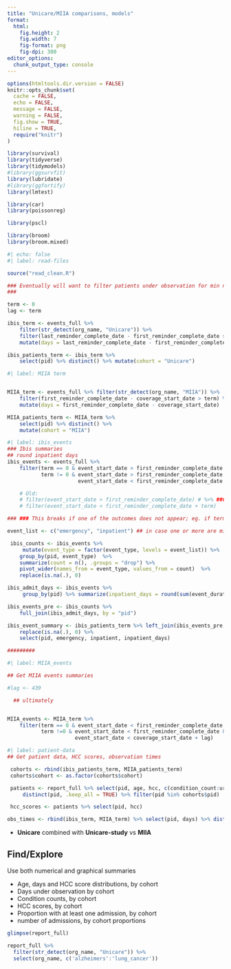 ```yaml
---
title: "Unicare/MIIA comparisons, models"
format:
  html:
    fig.height: 2
    fig.width: 7
    fig-format: png
    fig-dpi: 300
editor_options:
  chunk_output_type: console
---
```


```r
options(htmltools.dir.version = FALSE)
knitr::opts_chunk$set(
  cache = FALSE,
  echo = FALSE,
  message = FALSE,
  warning = FALSE,
  fig.show = TRUE,
  hiline = TRUE,
  require("knitr")
)

```

```r
library(survival)
library(tidyverse)
library(tidymodels)
#library(ggsurvfit)
library(lubridate)
#library(ggfortify)
library(lmtest)

library(car)
library(poissonreg)

library(pscl)

library(broom)
library(broom.mixed)

```

```r
#| echo: false
#| label: read-files

source("read_clean.R")

```

```r


### Eventually will want to filter patients under observation for min number of days,
###

term <- 0
lag <- term

ibis_term <- events_full %>%
    filter(str_detect(org_name, "Unicare")) %>%
    filter(last_reminder_complete_date - first_reminder_complete_date > term) %>%
    mutate(days = last_reminder_complete_date - first_reminder_complete_date)

ibis_patients_term <- ibis_term %>%
    select(pid) %>% distinct() %>% mutate(cohort = "Unicare")


```

```r
#| label: MIIA term


MIIA_term <- events_full %>% filter(str_detect(org_name, "MIIA")) %>%
    filter(first_reminder_complete_date - coverage_start_date > term) %>%
    mutate(days = first_reminder_complete_date - coverage_start_date)

MIIA_patients_term <- MIIA_term %>%
    select(pid) %>% distinct() %>%
    mutate(cohort = "MIIA")

```

```r
#| label: ibis_events
### Ibis summaries
## round inpatient days
ibis_events <- events_full %>%
    filter(term == 0 & event_start_date > first_reminder_complete_date |
           term != 0 & event_start_date > first_reminder_complete_date &
                       event_start_date < first_reminder_complete_date + term)

    # Old:
    # filter(event_start_date > first_reminder_complete_date) # %>% ### term here!!
    # filter(event_start_date < first_reminder_complete_date + term)

### ### This breaks if one of the outcomes does not appear; eg. if term is large.

event_list <- c("emergency", "inpatient") ## in case one or more are missing

 ibis_counts <- ibis_events %>%
     mutate(event_type = factor(event_type, levels = event_list)) %>%
    group_by(pid, event_type)  %>%
    summarize(count = n(), .groups = "drop") %>%
    pivot_wider(names_from = event_type, values_from = count)  %>%
    replace(is.na(.), 0)

ibis_admit_days <- ibis_events %>%
     group_by(pid) %>% summarize(inpatient_days = round(sum(event_duration_days), 0))

ibis_events_pre <- ibis_counts %>%
    full_join(ibis_admit_days, by = "pid")

ibis_event_summary <- ibis_patients_term %>% left_join(ibis_events_pre, by = "pid") %>%
    replace(is.na(.), 0) %>%
    select(pid, emergency, inpatient, inpatient_days)

#########
```

```r
#| label: MIIA_events

## Get MIIA events summaries

#lag <- 439

  ## ultimately


MIIA_events <- MIIA_term %>%
    filter(term == 0 & event_start_date < first_reminder_complete_date |
           term !=0 & event_start_date < first_reminder_complete_date &
                      event_start_date < coverage_start_date + lag)

```

```r
#| label: patient-data
## Get patient data, HCC scores, observation times

 cohorts <- rbind(ibis_patients_term, MIIA_patients_term)
 cohorts$cohort <- as.factor(cohorts$cohort)

 patients <- report_full %>% select(pid, age, hcc, c(condition_count:urologic_cancer)) %>% 
     distinct(pid, .keep_all = TRUE) %>% filter(pid %in% cohorts$pid)

 hcc_scores <- patients %>% select(pid, hcc)

obs_times <- rbind(ibis_term, MIIA_term) %>% select(pid, days) %>% distinct()

```

-   **Unicare** combined with **Unicare-study** vs **MIIA**

## Find/Explore

Use both numerical and graphical summaries

-   Age, days and HCC score distributions, by cohort
-   Days under observation by cohort
-   Condition counts, by cohort
-   HCC scores, by cohort
-   Proportion with at least one admission, by cohort
-   number of admissions, by cohort proportions

```r
glimpse(report_full)

report_full %>% 
  filter(str_detect(org_name, "Unicare")) %>% 
  select(org_name, c('alzheimers':'lung_cancer'))
```
